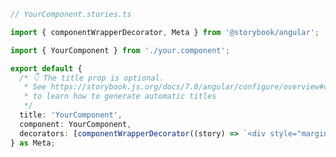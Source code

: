 ```ts
// YourComponent.stories.ts

import { componentWrapperDecorator, Meta } from '@storybook/angular';

import { YourComponent } from './your.component';

export default {
  /* 👇 The title prop is optional.
   * See https://storybook.js.org/docs/7.0/angular/configure/overview#configure-story-loading
   * to learn how to generate automatic titles
   */
  title: 'YourComponent',
  component: YourComponent,
  decorators: [componentWrapperDecorator((story) => `<div style="margin: 3em">${story}</div>`)],
} as Meta;
```
